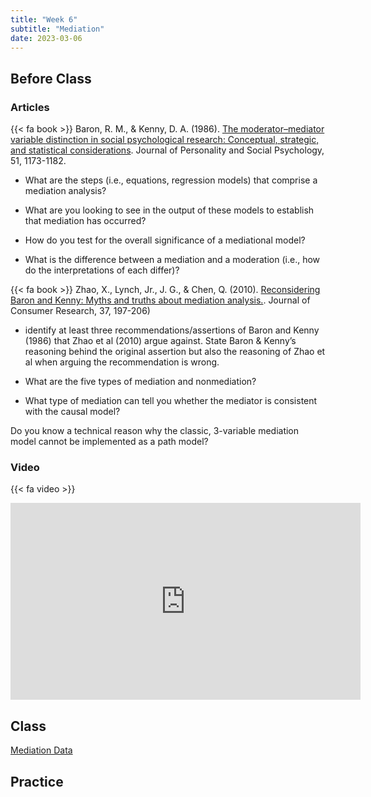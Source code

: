 ```yaml
---
title: "Week 6"
subtitle: "Mediation"
date: 2023-03-06
---
```


## Before Class

### Articles

{{< fa book >}} Baron, R. M., & Kenny, D. A. (1986). [The moderator–mediator variable distinction in social psychological research: Conceptual, strategic, and statistical considerations](/readings/06-med/baron_kenny.pdf). Journal of Personality and Social Psychology, 51, 1173-1182.

- What are the steps (i.e., equations, regression models) that comprise a mediation analysis?
- What are you looking to see in the output of these models to establish that mediation has occurred?

- How do you test for the overall significance of a mediational model?

- What is the difference between a mediation and a moderation (i.e., how do the interpretations of each differ)?

{{< fa book >}} Zhao, X., Lynch, Jr., J. G., & Chen, Q. (2010). [Reconsidering Baron and Kenny: Myths and truths about mediation analysis.](/readings/06-med/med_bk.pdf). Journal of Consumer Research, 37, 197-206)

- identify at least three recommendations/assertions of Baron and Kenny (1986) that Zhao et al (2010) argue against. State Baron & Kenny’s reasoning behind the original assertion but also the reasoning of Zhao et al when arguing the recommendation is wrong.

- What are the five types of mediation and nonmediation? 

- What type of mediation can tell you whether the mediator is consistent with the causal model?

Do you know a technical reason why the classic, 3-variable mediation model cannot be implemented as a path model?

### Video

{{< fa video >}}

<iframe width="560" height="315" src="https://www.youtube.com/embed/-ngp06-qrtI" title="YouTube video player" frameborder="0" allow="accelerometer; autoplay; clipboard-write; encrypted-media; gyroscope; picture-in-picture" allowfullscreen></iframe>


## Class

[Mediation Data](https://raw.githubusercontent.com/doomlab/statsofdoom-files/master/advanced/R/Notes/Mediation%20Moderation/data%206.csv)

## Practice

